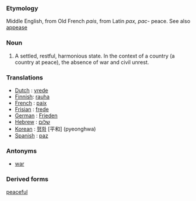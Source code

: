 ===Etymology===
Middle English, from Old French ''pais'', from Latin ''pax, pac-'' peace.  See also [[appease]]
===Noun===
# A settled, restful, harmonious state. In the context of a country (a country at peace), the absence of war and civil unrest.

===Translations===
*[[Dutch]] : [[vrede]]
*[[Finnish]]: [[rauha]]
*[[French]] : [[paix]]
*[[Frisian]] : [[frede]]
*[[German]] : [[Frieden]]
*[[Hebrew]] : [[שלום]]
*[[Korean]] : [[평화]] [平和] (pyeonghwa)
*[[Spanish]] : [[paz]]

===Antonyms===
*[[war]]

===Derived forms===
[[peaceful]]
